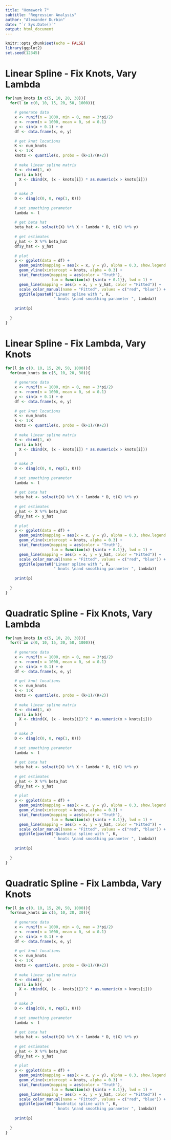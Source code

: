 ```yaml
---
title: "Homework 7"
subtitle: "Regression Analysis"
author: "Alexander Durbin"
date: "`r Sys.Date()`"
output: html_document
---
```


```r
knitr::opts_chunk$set(echo = FALSE)
library(ggplot2)
set.seed(12345)
```

# Linear Spline - Fix Knots, Vary Lambda

```r

for(num_knots in c(5, 10, 20, 30)){
  for(l in c(0, 10, 15, 20, 50, 1000)){
    
    # generate data
    x <- runif(n = 1000, min = 0, max = 3*pi/2)
    e <- rnorm(n = 1000, mean = 0, sd = 0.1)
    y <- sin(x + 0.1) + e
    df <- data.frame(x, e, y)
    
    # get knot locations
    K <- num_knots
    k <- 1:K
    knots <- quantile(x, probs = (k+1)/(K+2))
    
    # make linear spline matrix
    X <- cbind(1, x)
    for(i in k){
      X <- cbind(X, (x - knots[i]) * as.numeric(x > knots[i]))
    }
    
    # make D
    D <- diag(c(0, 0, rep(1, K)))
    
    # set smoothing parameter
    lambda <- l
    
    # get beta hat
    beta_hat <- solve(t(X) %*% X + lambda * D, t(X) %*% y)
    
    # get estimates
    y_hat <- X %*% beta_hat
    df$y_hat <- y_hat
    
    # plot
    p <- ggplot(data = df) +
      geom_point(mapping = aes(x = x, y = y), alpha = 0.3, show.legend = FALSE) +
      geom_vline(xintercept = knots, alpha = 0.3) +
      stat_function(mapping = aes(color = "Truth"), 
                    fun = function(x) {sin(x + 0.1)}, lwd = 1) +
      geom_line(mapping = aes(x = x, y = y_hat, color = "Fitted")) +
      scale_color_manual(name = "Fitted", values = c("red", "blue")) +
      ggtitle(paste0("Linear spline with ", K,
                     " knots \nand smoothing parameter ", lambda))
    
    print(p)
    
  }
}

```

# Linear Spline - Fix Lambda, Vary Knots

```r

for(l in c(0, 10, 15, 20, 50, 1000)){
  for(num_knots in c(5, 10, 20, 30)){
    
    # generate data
    x <- runif(n = 1000, min = 0, max = 3*pi/2)
    e <- rnorm(n = 1000, mean = 0, sd = 0.1)
    y <- sin(x + 0.1) + e
    df <- data.frame(x, e, y)
    
    # get knot locations
    K <- num_knots
    k <- 1:K
    knots <- quantile(x, probs = (k+1)/(K+2))
    
    # make linear spline matrix
    X <- cbind(1, x)
    for(i in k){
      X <- cbind(X, (x - knots[i]) * as.numeric(x > knots[i]))
    }
    
    # make D
    D <- diag(c(0, 0, rep(1, K)))
    
    # set smoothing parameter
    lambda <- l
    
    # get beta hat
    beta_hat <- solve(t(X) %*% X + lambda * D, t(X) %*% y)
    
    # get estimates
    y_hat <- X %*% beta_hat
    df$y_hat <- y_hat
    
    # plot
    p <- ggplot(data = df) +
      geom_point(mapping = aes(x = x, y = y), alpha = 0.3, show.legend = FALSE) +
      geom_vline(xintercept = knots, alpha = 0.3) +
      stat_function(mapping = aes(color = "Truth"), 
                    fun = function(x) {sin(x + 0.1)}, lwd = 1) +
      geom_line(mapping = aes(x = x, y = y_hat, color = "Fitted")) +
      scale_color_manual(name = "Fitted", values = c("red", "blue")) +
      ggtitle(paste0("Linear spline with ", K,
                     " knots \nand smoothing parameter ", lambda))
    
    print(p)
    
  }
}

```

# Quadratic Spline - Fix Knots, Vary Lambda

```r

for(num_knots in c(5, 10, 20, 30)){
  for(l in c(0, 10, 15, 20, 50, 1000)){
    
    # generate data
    x <- runif(n = 1000, min = 0, max = 3*pi/2)
    e <- rnorm(n = 1000, mean = 0, sd = 0.1)
    y <- sin(x + 0.1) + e
    df <- data.frame(x, e, y)
    
    # get knot locations
    K <- num_knots
    k <- 1:K
    knots <- quantile(x, probs = (k+1)/(K+2))
    
    # make linear spline matrix
    X <- cbind(1, x)
    for(i in k){
      X <- cbind(X, (x - knots[i])^2 * as.numeric(x > knots[i]))
    }
    
    # make D
    D <- diag(c(0, 0, rep(1, K)))
    
    # set smoothing parameter
    lambda <- l
    
    # get beta hat
    beta_hat <- solve(t(X) %*% X + lambda * D, t(X) %*% y)
    
    # get estimates
    y_hat <- X %*% beta_hat
    df$y_hat <- y_hat
    
    # plot
    p <- ggplot(data = df) +
      geom_point(mapping = aes(x = x, y = y), alpha = 0.3, show.legend = FALSE) +
      geom_vline(xintercept = knots, alpha = 0.3) +
      stat_function(mapping = aes(color = "Truth"), 
                    fun = function(x) {sin(x + 0.1)}, lwd = 1) +
      geom_line(mapping = aes(x = x, y = y_hat, color = "Fitted")) +
      scale_color_manual(name = "Fitted", values = c("red", "blue")) +
      ggtitle(paste0("Quadratic spline with ", K,
                     " knots \nand smoothing parameter ", lambda))
    
    print(p)
    
  }
}

```

# Quadratic Spline - Fix Lambda, Vary Knots

```r

for(l in c(0, 10, 15, 20, 50, 1000)){
  for(num_knots in c(5, 10, 20, 30)){
    
    # generate data
    x <- runif(n = 1000, min = 0, max = 3*pi/2)
    e <- rnorm(n = 1000, mean = 0, sd = 0.1)
    y <- sin(x + 0.1) + e
    df <- data.frame(x, e, y)
    
    # get knot locations
    K <- num_knots
    k <- 1:K
    knots <- quantile(x, probs = (k+1)/(K+2))
    
    # make linear spline matrix
    X <- cbind(1, x)
    for(i in k){
      X <- cbind(X, (x - knots[i])^2 * as.numeric(x > knots[i]))
    }
    
    # make D
    D <- diag(c(0, 0, rep(1, K)))
    
    # set smoothing parameter
    lambda <- l
    
    # get beta hat
    beta_hat <- solve(t(X) %*% X + lambda * D, t(X) %*% y)
    
    # get estimates
    y_hat <- X %*% beta_hat
    df$y_hat <- y_hat
    
    # plot
    p <- ggplot(data = df) +
      geom_point(mapping = aes(x = x, y = y), alpha = 0.3, show.legend = FALSE) +
      geom_vline(xintercept = knots, alpha = 0.3) +
      stat_function(mapping = aes(color = "Truth"), 
                    fun = function(x) {sin(x + 0.1)}, lwd = 1) +
      geom_line(mapping = aes(x = x, y = y_hat, color = "Fitted")) +
      scale_color_manual(name = "Fitted", values = c("red", "blue")) +
      ggtitle(paste0("Quadratic spline with ", K,
                     " knots \nand smoothing parameter ", lambda))
    
    print(p)
    
  }
}

```
